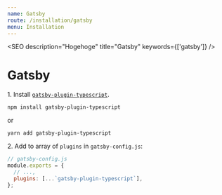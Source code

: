 ```yaml
---
name: Gatsby
route: /installation/gatsby
menu: Installation
---
```



<SEO
  description="Hogehoge"
  title="Gatsby"
  keywords={['gatsby']}
/>

# Gatsby

1\. Install [`gatsby-plugin-typescript`](https://www.gatsbyjs.org/packages/gatsby-plugin-typescript/).

```
npm install gatsby-plugin-typescript
```

or

```
yarn add gatsby-plugin-typescript
```

2\. Add to array of `plugins` in `gatsby-config.js`:

```js
// gatsby-config.js
module.exports = {
  // ...,
  plugins: [...`gatsby-plugin-typescript`],
};
```
